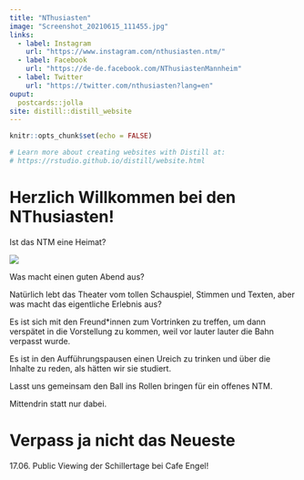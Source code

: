 ```yaml
---
title: "NThusiasten"
image: "Screenshot_20210615_111455.jpg"
links:
  - label: Instagram
    url: "https://www.instagram.com/nthusiasten.ntm/"
  - label: Facebook
    url: "https://de-de.facebook.com/NThusiastenMannheim"
  - label: Twitter
    url: "https://twitter.com/nthusiasten?lang=en"
ouput:
  postcards::jolla
site: distill::distill_website
---
```


```r
knitr::opts_chunk$set(echo = FALSE)

# Learn more about creating websites with Distill at:
# https://rstudio.github.io/distill/website.html

```

# Herzlich Willkommen bei den NThusiasten!
Ist das NTM eine Heimat?

![](C:\Users\pc\Dropbox\Mein PC (DESKTOP-M4FJMRL)\Desktop\Website Test/ntm.jpg)

Was macht einen guten Abend aus?

Natürlich lebt das Theater vom tollen Schauspiel, Stimmen und Texten, aber was macht das eigentliche Erlebnis aus?

Es ist sich mit den Freund*innen zum Vortrinken zu treffen, um dann verspätet in die Vorstellung zu kommen, weil vor lauter lauter die Bahn verpasst wurde.

Es ist in den Aufführungspausen einen Ureich zu trinken und über die Inhalte zu reden, als hätten wir sie studiert.

Lasst uns gemeinsam den Ball ins Rollen bringen für ein offenes NTM.

Mittendrin statt nur dabei.

# Verpass ja nicht das Neueste
17.06. Public Viewing der Schillertage bei Cafe Engel! 